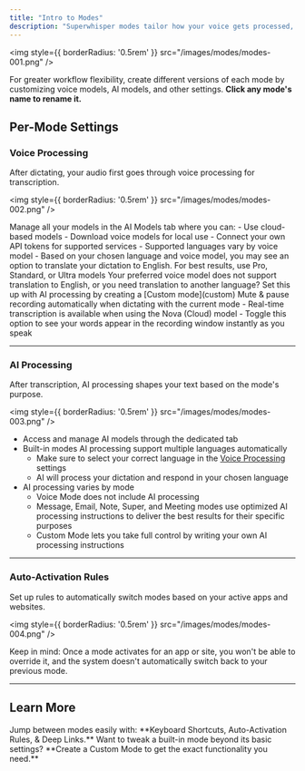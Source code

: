 ```yaml
---
title: "Intro to Modes"
description: "Superwhisper modes tailor how your voice gets processed, helping you work faster and smarter. Choose the right mode to transform your dictation into exactly what you need."
---
```


<img
style={{ borderRadius: '0.5rem' }}
src="/images/modes/modes-001.png"
/>

<Tip>For greater workflow flexibility, create different versions of each mode by customizing voice models, AI models, and other settings. **Click any mode's name to rename it.**</Tip>

## Per-Mode Settings

### Voice Processing
After dictating, your audio first goes through voice processing for transcription.

<img
style={{ borderRadius: '0.5rem' }}
src="/images/modes/modes-002.png"
/>

<Steps>
<Step title="Pick your Model (Cloud or Local)">
Manage all your models in the AI Models tab where you can:
- Use cloud-based models
- Download voice models for local use
- Connect your own API tokens for supported services
</Step>

<Step title="Set your Language">
- Supported languages vary by voice model
- Based on your chosen language and voice model, you may see an option to translate your dictation to English. For best results, use Pro, Standard, or Ultra models
<Note>Your preferred voice model does not support translation to English, or you need translation to another language? Set this up with AI processing by creating a [Custom mode](custom)</Note>
</Step>

<Step title="Control Audio">
Mute & pause recording automatically when dictating with the current mode
</Step>

<Step title="Real-time Processing">
- Real-time transcription is available when using the Nova (Cloud) model
- Toggle this option to see your words appear in the recording window instantly as you speak
</Step>
</Steps>

---
### AI Processing
After transcription, AI processing shapes your text based on the mode's purpose.

<img
style={{ borderRadius: '0.5rem' }}
src="/images/modes/modes-003.png"
/>

- Access and manage AI models through the dedicated tab
- Built-in modes AI processing support multiple languages automatically
   - Make sure to select your correct language in the [Voice Processing](#voice-processing) settings
   - AI will process your dictation and respond in your chosen language
- AI processing varies by mode
   - Voice Mode does not include AI processing
   - Message, Email, Note, Super, and Meeting modes use optimized AI processing instructions to deliver the best results for their specific purposes
   - Custom Mode lets you take full control by writing your own AI processing instructions

---
### Auto-Activation Rules
Set up rules to automatically switch modes based on your active apps and websites.

<img
style={{ borderRadius: '0.5rem' }}
src="/images/modes/modes-004.png"
/>

<Note>Keep in mind: Once a mode activates for an app or site, you won't be able to override it, and the system doesn't automatically switch back to your previous mode.</Note>

---
## Learn More
<CardGroup>
   <Card title="Switching Modes" icon="arrow-up-arrow-down" href="switching-modes">
   Jump between modes easily with: **Keyboard Shortcuts, Auto-Activation Rules, & Deep Links.**
   </Card>
   <Card title="Customizing Modes" icon="wand-magic-sparkles" href="customizing-modes">
   Want to tweak a built-in mode beyond its basic settings? **Create a Custom Mode to get the exact functionality you need.**
   </Card>
</CardGroup>